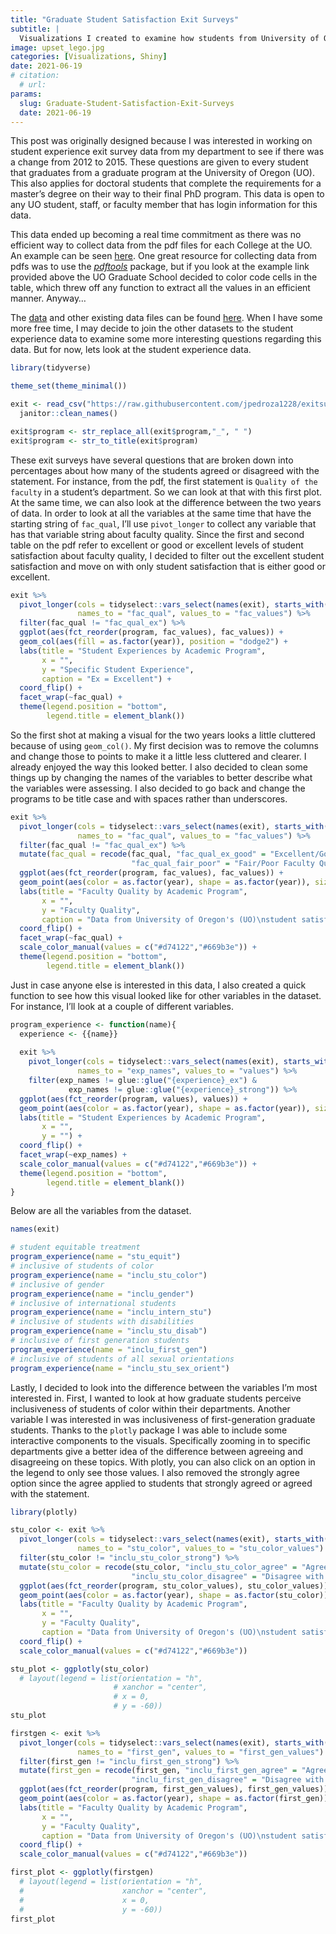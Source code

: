 ```yaml
---
title: "Graduate Student Satisfaction Exit Surveys" 
subtitle: |
  Visualizations I created to examine how students from University of Oregon graduate programs perceived their departments/programs/advisors.
image: upset_lego.jpg
categories: [Visualizations, Shiny]
date: 2021-06-19
# citation:
  # url: 
params:
  slug: Graduate-Student-Satisfaction-Exit-Surveys
  date: 2021-06-19
---
```


This post was originally designed because I was interested in working on student experience exit survey data from my department to see if there was a change from 2012 to 2015. These questions are given to every student that graduates from a graduate program at the University of Oregon (UO). This also applies for doctoral students that complete the requirements for a master's degree on their way to their final PhD program. This data is open to any UO student, staff, or faculty member that has login information for this data.

This data ended up becoming a real time commitment as there was no efficient way to collect data from the pdf files for each College at the UO. An example can be seen [here](https://github.com/jpedroza1228/exitsurveys/blob/main/pdf_data/exit_surveys/student_experience_survey/2015/2015-AAA-Grad-Experience-Survey-Report.pdf). One great resource for collecting data from pdfs was to use the [*pdftools*](https://cran.r-project.org/web/packages/pdftools/pdftools.pdf) package, but if you look at the example link provided above the UO Graduate School decided to color code cells in the table, which threw off any function to extract all the values in an efficient manner. Anyway...

The [data](https://github.com/jpedroza1228/exitsurveys/blob/main/data/student_experience.csv) and other existing data files can be found [here](https://github.com/jpedroza1228/exitsurveys/tree/main/pdf_data/exit_surveys). When I have some more free time, I may decide to join the other datasets to the student experience data to examine some more interesting questions regarding this data. But for now, lets look at the student experience data.

```r
library(tidyverse)

theme_set(theme_minimal())

exit <- read_csv("https://raw.githubusercontent.com/jpedroza1228/exitsurveys/main/data/student_experience.csv") %>% 
  janitor::clean_names() 

exit$program <- str_replace_all(exit$program,"_", " ")
exit$program <- str_to_title(exit$program)

```

These exit surveys have several questions that are broken down into percentages about how many of the students agreed or disagreed with the statement. For instance, from the pdf, the first statement is `Quality of the faculty` in a student's department. So we can look at that with this first plot. At the same time, we can also look at the difference between the two years of data. In order to look at all the variables at the same time that have the starting string of `fac_qual`, I'll use `pivot_longer` to collect any variable that has that variable string about faculty quality. Since the first and second table on the pdf refer to excellent or good or excellent levels of student satisfaction about faculty quality, I decided to filter out the excellent student satisfaction and move on with only student satisfaction that is either good or excellent.

```r
exit %>% 
  pivot_longer(cols = tidyselect::vars_select(names(exit), starts_with("fac_qual")),
               names_to = "fac_qual", values_to = "fac_values") %>% 
  filter(fac_qual != "fac_qual_ex") %>%
  ggplot(aes(fct_reorder(program, fac_values), fac_values)) +
  geom_col(aes(fill = as.factor(year)), position = "dodge2") +
  labs(title = "Student Experiences by Academic Program",
       x = "",
       y = "Specific Student Experience",
       caption = "Ex = Excellent") +
  coord_flip() +
  facet_wrap(~fac_qual) +
  theme(legend.position = "bottom",
        legend.title = element_blank())
```

So the first shot at making a visual for the two years looks a little cluttered because of using `geom_col()`. My first decision was to remove the columns and change those to points to make it a little less cluttered and clearer. I already enjoyed the way this looked better. I also decided to clean some things up by changing the names of the variables to better describe what the variables were assessing. I also decided to go back and change the programs to be title case and with spaces rather than underscores.

```r
exit %>% 
  pivot_longer(cols = tidyselect::vars_select(names(exit), starts_with("fac_qual")),
               names_to = "fac_qual", values_to = "fac_values") %>% 
  filter(fac_qual != "fac_qual_ex") %>%
  mutate(fac_qual = recode(fac_qual, "fac_qual_ex_good" = "Excellent/Good Faculty Quality",
                           "fac_qual_fair_poor" = "Fair/Poor Faculty Quality")) %>% 
  ggplot(aes(fct_reorder(program, fac_values), fac_values)) +
  geom_point(aes(color = as.factor(year), shape = as.factor(year)), size = 2) +
  labs(title = "Faculty Quality by Academic Program",
       x = "",
       y = "Faculty Quality",
       caption = "Data from University of Oregon's (UO)\nstudent satisfaction surveys after graduation") +
  coord_flip() +
  facet_wrap(~fac_qual) +
  scale_color_manual(values = c("#d74122","#669b3e")) +
  theme(legend.position = "bottom",
        legend.title = element_blank())

```

Just in case anyone else is interested in this data, I also created a quick function to see how this visual looked like for other variables in the dataset. For instance, I'll look at a couple of different variables.

```r
program_experience <- function(name){
  experience <- {{name}}
  
  exit %>% 
    pivot_longer(cols = tidyselect::vars_select(names(exit), starts_with(glue::glue("{experience}"))),
               names_to = "exp_names", values_to = "values") %>% 
    filter(exp_names != glue::glue("{experience}_ex") &
             exp_names != glue::glue("{experience}_strong")) %>% 
  ggplot(aes(fct_reorder(program, values), values)) +
  geom_point(aes(color = as.factor(year), shape = as.factor(year)), size = 2) +
  labs(title = "Student Experiences by Academic Program",
       x = "",
       y = "") +
  coord_flip() +
  facet_wrap(~exp_names) +
  scale_color_manual(values = c("#d74122","#669b3e")) +
  theme(legend.position = "bottom",
        legend.title = element_blank())
}

```

Below are all the variables from the dataset.

```r
names(exit)
```

```r
# student equitable treatment
program_experience(name = "stu_equit")
# inclusive of students of color
program_experience(name = "inclu_stu_color")
# inclusive of gender
program_experience(name = "inclu_gender")
# inclusive of international students
program_experience(name = "inclu_intern_stu")
# inclusive of students with disabilities
program_experience(name = "inclu_stu_disab")
# inclusive of first generation students
program_experience(name = "inclu_first_gen")
# inclusive of students of all sexual orientations
program_experience(name = "inclu_stu_sex_orient")
```

Lastly, I decided to look into the difference between the variables I'm most interested in. First, I wanted to look at how graduate students perceive inclusiveness of students of color within their departments. Another variable I was interested in was inclusiveness of first-generation graduate students. Thanks to the `plotly` package I was able to include some interactive components to the visuals. Specifically zooming in to specific departments give a better idea of the difference between agreeing and disagreeing on these topics. With plotly, you can also click on an option in the legend to only see those values. I also removed the strongly agree option since the agree applied to students that strongly agreed or agreed with the statement.

```r
library(plotly)

stu_color <- exit %>% 
  pivot_longer(cols = tidyselect::vars_select(names(exit), starts_with("inclu_stu_color")),
               names_to = "stu_color", values_to = "stu_color_values") %>% 
  filter(stu_color != "inclu_stu_color_strong") %>% 
  mutate(stu_color = recode(stu_color, "inclu_stu_color_agree" = "Agree with Inclusive Environment for Students of Color",
                           "inclu_stu_color_disagree" = "Disagree with Inclusive Environment for Students of Color")) %>% 
  ggplot(aes(fct_reorder(program, stu_color_values), stu_color_values)) +
  geom_point(aes(color = as.factor(year), shape = as.factor(stu_color)), size = 2) +
  labs(title = "Faculty Quality by Academic Program",
       x = "",
       y = "Faculty Quality",
       caption = "Data from University of Oregon's (UO)\nstudent satisfaction surveys after graduation") +
  coord_flip() +
  scale_color_manual(values = c("#d74122","#669b3e"))

stu_plot <- ggplotly(stu_color)
  # layout(legend = list(orientation = "h",
                       # xanchor = "center",
                       # x = 0,
                       # y = -60)) 
stu_plot

firstgen <- exit %>% 
  pivot_longer(cols = tidyselect::vars_select(names(exit), starts_with("inclu_first_gen")),
               names_to = "first_gen", values_to = "first_gen_values") %>% 
  filter(first_gen != "inclu_first_gen_strong") %>% 
  mutate(first_gen = recode(first_gen, "inclu_first_gen_agree" = "Agree with Inclusive Environment for First Gen",
                           "inclu_first_gen_disagree" = "Disagree with Inclusive Environment for First Gen")) %>% 
  ggplot(aes(fct_reorder(program, first_gen_values), first_gen_values)) +
  geom_point(aes(color = as.factor(year), shape = as.factor(first_gen)), size = 2) +
  labs(title = "Faculty Quality by Academic Program",
       x = "",
       y = "Faculty Quality",
       caption = "Data from University of Oregon's (UO)\nstudent satisfaction surveys after graduation") +
  coord_flip() +
  scale_color_manual(values = c("#d74122","#669b3e"))

first_plot <- ggplotly(firstgen) 
  # layout(legend = list(orientation = "h",
  #                      xanchor = "center",
  #                      x = 0,
  #                      y = -60)) 
first_plot

```
